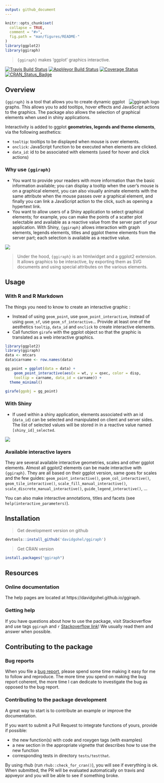 ```yaml
---
output: github_document
---
```


```r
knitr::opts_chunk$set(
  collapse = TRUE,
  comment = "#>",
  fig.path = "man/figures/README-"
)
library(ggplot2)
library(ggiraph)
```

> `{ggiraph}` makes 'ggplot' graphics interactive. 

[![Travis Build Status](https://travis-ci.org/davidgohel/ggiraph.svg?branch=master)](https://travis-ci.org/davidgohel/ggiraph)
[![AppVeyor Build Status](https://ci.appveyor.com/api/projects/status/github/davidgohel/ggiraph?branch=master&svg=true)](https://ci.appveyor.com/project/davidgohel/ggiraph)
[![Coverage Status](https://img.shields.io/codecov/c/github/davidgohel/ggiraph/master.svg)](https://codecov.io/github/davidgohel/ggiraph?branch=master)
[![CRAN_Status_Badge](http://www.r-pkg.org/badges/version/ggiraph)](https://cran.r-project.org/package=ggiraph)


## Overview

<a href="https://github.com/davidgohel/ggiraph"><img src="man/figures/logo.png" alt="ggiraph logo" align="right" /></a>

`{ggiraph}` is a tool that allows you to create dynamic ggplot graphs. This allows you 
to add tooltips, hover effects and JavaScript actions to the graphics. The package also 
allows the selection of graphical elements when used in shiny applications. 

Interactivity is added to ggplot **geometries, legends and theme elements**, via 
the following aesthetics:

* `tooltip`: tooltips to be displayed when mouse is over elements. 
* `onclick`: JavaScript function to be executed when elements are clicked. 
* `data_id`: id to be associated with elements (used for hover and click actions)

### Why use `{ggiraph}`

* You want to provide your readers with more information than the basic information 
available; you can display a tooltip when the user's mouse is on a graphical element, 
you can also visually animate elements with the same attribute when the mouse passes 
over a graphical element, and finally you can link a JavaScript action to the click, 
such as opening a hypertext link.
* You want to allow users of a Shiny application to select graphical elements; for 
example, you can make the points of a scatter plot selectable and available as a 
reactive value from the server part of your application. With Shiny, `{ggiraph}` allows 
interaction with graph elements, legends elements, titles and ggplot theme elements 
from the server part; each selection is available as a reactive value.

![](man/figures/image_girafe.png)


> Under the hood, `{ggiraph}` is an htmlwidget and a ggplot2 extension. It allows graphics 
to be interactive, by exporting them as SVG documents and using special attributes on 
the various elements.



## Usage

### With R and R Markdown

The things you need to know to create an interactive graphic :

* Instead of using `geom_point`, use `geom_point_interactive`, 
instead of using `geom_sf`, use `geom_sf_interactive`... Provide at least one 
of the aesthetics `tooltip`, `data_id` and `onclick` to create interactive elements.
* Call function `girafe` with the ggplot object so that the graphic is translated as 
a web interactive graphics.

```r
library(ggplot2)
library(ggiraph)
data <- mtcars
data$carname <- row.names(data)

gg_point = ggplot(data = data) +
	geom_point_interactive(aes(x = wt, y = qsec, color = disp,
    tooltip = carname, data_id = carname)) + 
  theme_minimal()

girafe(ggobj = gg_point)
```

### With Shiny

* If used within a shiny application, elements associated with an id (`data_id`) 
can be selected and manipulated on client and server sides. The list of selected values 
will be stored in in a reactive value named `[shiny_id]_selected`.

![](man/figures/shiny_girafe.png)


### Available interactive layers 

They are several available interactive geometries, scales and other ggplot
elements. Almost all ggplot2 elements can be made interactive with `{ggiraph}`.
They are all based on their ggplot version, same goes for scales and the few
guides: `geom_point_interactive()`, `geom_col_interactive()`,
`geom_tile_interactive()`, `scale_fill_manual_interactive()`,
`scale_discrete_manual_interactive()`, `guide_legend_interactive()`, ...

You can also make interactive annotations, titles and facets (see 
`help(interactive_parameters)`).

## Installation 

> Get development version on github

```r
devtools::install_github('davidgohel/ggiraph')
```

> Get CRAN version

```r
install.packages("ggiraph")
```    

## Resources

### Online documentation

The help pages are located at https://davidgohel.github.io/ggiraph.

### Getting help

If you have questions about how to use the package, visit Stackoverflow 
and use tags `ggiraph` and `r` [Stackoverflow
link](https://stackoverflow.com/questions/tagged/ggiraph+r)\! We
usually read them and answer when possible.

## Contributing to the package

### Bug reports

When you file a [bug report](https://github.com/davidgohel/ggiraph/issues), please spend 
some time making it easy for me to follow and reproduce. The more time you spend on making 
the bug report coherent, the more time I can dedicate to investigate the bug as opposed to 
the bug report.

### Contributing to the package development

A great way to start is to contribute an example or improve the documentation.

If you want to submit a Pull Request to integrate functions of yours, provide if possible:

* the new function(s) with code and roxygen tags (with examples)
* a new section in the appropriate vignette that describes how to use the new function
* corresponding tests in directory `tests/testthat`.

By using rhub (run `rhub::check_for_cran()`), you will see if everything is ok.
When submitted, the PR will be evaluated automatically on travis and appveyor 
and you will be able to see if something broke.

